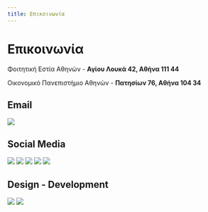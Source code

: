 ```yaml
---
title: Επικοινωνία
---
```



# Επικοινωνία
<GoogleMapEmbed src="https://google.com/maps/embed?pb=!1m18!1m12!1m3!1d3143.4570267784557!2d23.732514175746417!3d38.01312357192628!2m3!1f0!2f0!3f0!3m2!1i1024!2i768!4f13.1!3m3!1m2!1s0x14a1a2ea1462c931%3A0x921580483f9d225a!2zzqbOv865z4TOt8-EzrnOus6uIM6Vz4PPhM6vzrEgzpHOuM63zr3Pjs69!5e0!3m2!1sel!2sgr!4v1710539553502!5m2!1sel!2sgr"/>

Φοιτητική Εστία Αθηνών - **Αγίου Λουκά 42, Αθήνα 111 44**

<GoogleMapEmbed src="https://google.com/maps/embed?pb=!1m18!1m12!1m3!1d3144.274101688337!2d23.729528675735157!3d37.994066571930986!2m3!1f0!2f0!3f0!3m2!1i1024!2i768!4f13.1!3m3!1m2!1s0x14a1a2ccc0f74c4d%3A0x98bfad208765bc87!2zzp_Ouc66zr_Ovc6_zrzOuc66z4wgzqDOsc69zrXPgM65z4PPhM6uzrzOuc6_IM6RzrjOt869z47OvQ!5e0!3m2!1sel!2sgr!4v1710541522134!5m2!1sel!2sgr"/>

Οικονομικό Πανεπιστήμιο Αθηνών - **Πατησίων 76, Αθήνα 104 34**

## Email
[![](https://img.shields.io/badge/theatriki.opa@gmail-D14836?style=for-the-badge&logo=gmail&logoColor=white)](mailto:theatriki.opa@gmail.com)

## Social Media
[![](https://img.shields.io/badge/@theatrikiopa-E4405F?style=for-the-badge&logo=instagram&logoColor=white)](https://instagram.com/theatrikiopa)
[![](https://img.shields.io/badge/theatrikiopa-1877F2?style=for-the-badge&logo=facebook&logoColor=white)](https://facebook.com/theatrikiopa)
[![](https://img.shields.io/badge/@theatrikiopa-FF0000?style=for-the-badge&logo=youtube&logoColor=white)](https://youtube.com/@theatrikiopa)
[![](https://img.shields.io/badge/theatrikiopa-0A66C2?style=for-the-badge&logo=linkedin&logoColor=white)](https://linkedin.com/company/theatrikiopa)
[![](https://img.shields.io/badge/@theatrikiopa-1DA1F2?style=for-the-badge&logo=twitter&logoColor=white)](https://twitter.com/theatrikiopa)

## Design - Development
[![](https://img.shields.io/badge/leivadaros.dev-0078D4?style=for-the-badge&logo=googlechrome&logoColor=white)](https://leivadaros.dev) [![](https://img.shields.io/badge/paraskevasleivadaros-0A66C2?style=for-the-badge&logo=linkedin&logoColor=white)](https://linkedin.com/in/paraskevasleivadaros)

